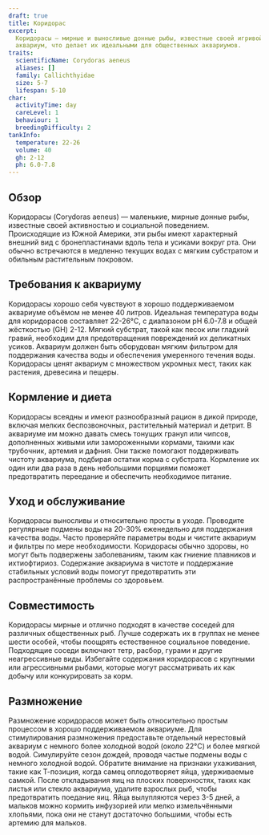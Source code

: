 ```yaml
---
draft: true
title: Коридорас
excerpt:
  Коридорасы — мирные и выносливые донные рыбы, известные своей игривой натурой и эффективной способностью очищать
  аквариум, что делает их идеальными для общественных аквариумов.
traits:
  scientificName: Corydoras aeneus
  aliases: []
  family: Callichthyidae
  size: 5-7
  lifespan: 5-10
char:
  activityTime: day
  careLevel: 1
  behaviour: 1
  breedingDifficulty: 2
tankInfo:
  temperature: 22-26
  volume: 40
  gh: 2-12
  ph: 6.0-7.8
---
```


## Обзор

Коридорасы (Corydoras aeneus) — маленькие, мирные донные рыбы, известные своей активностью и социальной поведением.
Происходящие из Южной Америки, эти рыбы имеют характерный внешний вид с бронепластинами вдоль тела и усиками вокруг рта.
Они обычно встречаются в медленно текущих водах с мягким субстратом и обильным растительным покровом.

## Требования к аквариуму

Коридорасы хорошо себя чувствуют в хорошо поддерживаемом аквариуме объёмом не менее 40 литров. Идеальная температура
воды для коридорасов составляет 22-26°C, с диапазоном pH 6.0-7.8 и общей жёсткостью (GH) 2-12. Мягкий субстрат, такой
как песок или гладкий гравий, необходим для предотвращения повреждений их деликатных усиков. Аквариум должен быть
оборудован мягким фильтром для поддержания качества воды и обеспечения умеренного течения воды. Коридорасы ценят
аквариум с множеством укромных мест, таких как растения, древесина и пещеры.

## Кормление и диета

Коридорасы всеядны и имеют разнообразный рацион в дикой природе, включая мелких беспозвоночных, растительный материал и
детрит. В аквариуме им можно давать смесь тонущих гранул или чипсов, дополненных живыми или замороженными кормами,
такими как трубочник, артемия и дафния. Они также помогают поддерживать чистоту аквариума, подбирая остатки корма с
субстрата. Кормление их один или два раза в день небольшими порциями поможет предотвратить переедание и обеспечить
необходимое питание.

## Уход и обслуживание

Коридорасы выносливы и относительно просты в уходе. Проводите регулярные подмены воды на 20-30% еженедельно для
поддержания качества воды. Часто проверяйте параметры воды и чистите аквариум и фильтры по мере необходимости.
Коридорасы обычно здоровы, но могут быть подвержены заболеваниям, таким как гниение плавников и ихтиофтириоз. Содержание
аквариума в чистоте и поддержание стабильных условий воды помогут предотвратить эти распространённые проблемы со
здоровьем.

## Совместимость

Коридорасы мирные и отлично подходят в качестве соседей для различных общественных рыб. Лучше содержать их в группах не
менее шести особей, чтобы поощрять естественное социальное поведение. Подходящие соседи включают тетр, расбор, гурами и
другие неагрессивные виды. Избегайте содержания коридорасов с крупными или агрессивными рыбами, которые могут
рассматривать их как добычу или конкурировать за корм.

## Размножение

Размножение коридорасов может быть относительно простым процессом в хорошо поддерживаемом аквариуме. Для стимулирования
размножения предоставьте отдельный нерестовый аквариум с немного более холодной водой (около 22°C) и более мягкой водой.
Симулируйте сезон дождей, проводя частые подмены воды с немного холодной водой. Обратите внимание на признаки
ухаживания, такие как Т-позиция, когда самец оплодотворяет яйца, удерживаемые самкой. После откладывания яиц на плоских
поверхностях, таких как листья или стекло аквариума, удалите взрослых рыб, чтобы предотвратить поедание яиц. Яйца
вылупляются через 3-5 дней, а мальков можно кормить инфузорией или мелко измельчёнными хлопьями, пока они не станут
достаточно большими, чтобы есть артемию для мальков.
